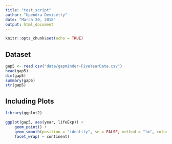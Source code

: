 ```yaml
---
title: "test_script"
author: "Upendra Devisetty"
date: "March 20, 2018"
output: html_document
---
```


```r
knitr::opts_chunk$set(echo = TRUE)
```
## Dataset

```r
gap5 <- read.csv("data/gapminder-FiveYearData.csv") 
head(gap5)
dim(gap5)
summary(gap5)
str(gap5)
```

## Including Plots

```r
library(ggplot2)

ggplot(gap5, aes(year, lifeExp)) + 
    geom_point() + 
    geom_smooth(position = "identity", se = FALSE, method = "lm", color = "blue", lwd = 2) +
    facet_wrap( ~ continent)
```

